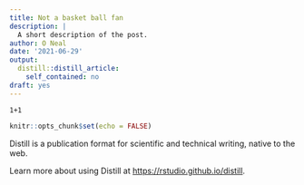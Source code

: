 ```yaml
---
title: Not a basket ball fan
description: |
  A short description of the post.
author: O Neal
date: '2021-06-29'
output:
  distill::distill_article:
    self_contained: no
draft: yes
---
```


```
1+1
```


```r
knitr::opts_chunk$set(echo = FALSE)
```



Distill is a publication format for scientific and technical writing, native to the web.

Learn more about using Distill at <https://rstudio.github.io/distill>.


